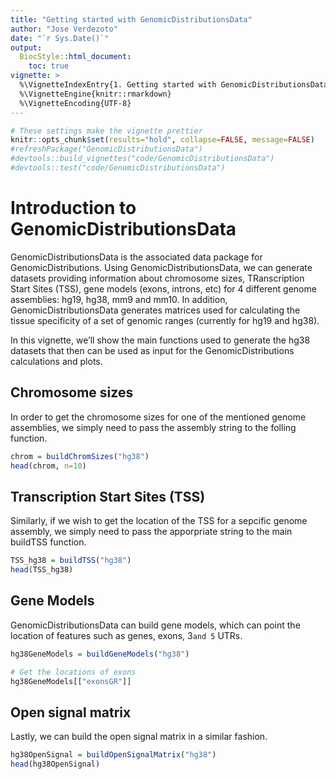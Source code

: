 ```yaml
---
title: "Getting started with GenomicDistributionsData"
author: "Jose Verdezoto"
date: "`r Sys.Date()`"
output: 
  BiocStyle::html_document:
    toc: true
vignette: >
  %\VignetteIndexEntry{1. Getting started with GenomicDistributionsData}
  %\VignetteEngine{knitr::rmarkdown}
  %\VignetteEncoding{UTF-8}
---
```


```r
# These settings make the vignette prettier
knitr::opts_chunk$set(results="hold", collapse=FALSE, message=FALSE)
#refreshPackage("GenomicDistributionsData")
#devtools::build_vignettes("code/GenomicDistributionsData")
#devtools::test("code/GenomicDistributionsData")
```

# Introduction to GenomicDistributionsData

GenomicDistributionsData is the associated data package for GenomicDistributions. Using GenomicDistributionsData, we can generate datasets providing information about chromosome sizes, TRanscription Start Sites (TSS), gene models (exons, introns, etc) for 4 different genome assemblies: hg19, hg38, mm9 and mm10. In addition, GenomicDistributionsData generates matrices used for calculating the tissue specificity of a set of genomic ranges (currently for hg19 and hg38).

In this vignette, we'll show the main functions used to generate the hg38 datasets that then can be used as input for the GenomicDistributions calculations and plots.

## Chromosome sizes

In order to get the chromosome sizes for one of the mentioned genome assemblies, we simply need to pass the assembly string to the folling function.

```r
chrom = buildChromSizes("hg38")
head(chrom, n=10)
```

## Transcription Start Sites (TSS)

Similarly, if we wish to get the location of the TSS for a sepcific genome assembly, we simply need to pass the apporpriate string to the main
buildTSS function. 

```r
TSS_hg38 = buildTSS("hg38")
head(TSS_hg38)
```

## Gene Models

GenomicDistributionsData can build gene models, which can point the location of features such as genes, exons, 3` and 5` UTRs. 

```r
hg38GeneModels = buildGeneModels("hg38")

# Get the locations of exons
hg38GeneModels[["exonsGR"]]
```


## Open signal matrix

Lastly, we can build the open signal matrix in a similar fashion.


```r
hg38OpenSignal = buildOpenSignalMatrix("hg38")
head(hg38OpenSignal)
```








